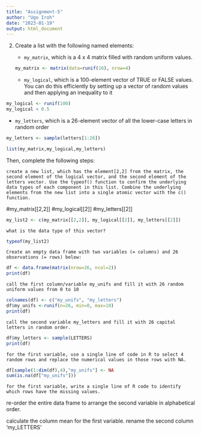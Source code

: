 ```yaml
---
title: "Assignment-5"
author: "Ugo Iroh"
date: "2023-01-19"
output: html_document
---
```


2. Create a list with the following named elements:    

   * `my_matrix`, which is a 4 x 4 matrix filled with random uniform values.   
```r
my_matrix <- matrix(data=runif(16), nrow=4)
```
   * `my_logical`, which is a 100-element vector of TRUE or FALSE values. You can do this efficiently by setting up a vector of random values and then applying an inequality to it    
   
```r
my_logical <- runif(100)
my_logical < 0.5

```
   
   * `my_letters`, which is a 26-element vector of all the lower-case letters in random order 

```r
my_letters <- sample(letters[1:26])
```

   
```r
list(my_matrix,my_logical,my_letters)
```
 
Then, complete the following steps:

`create a new list, which has the element[2,2] from the matrix, the second element of the logical vector, and the second element of the letters vector. Use the typeof() function to confirm the underlying data types of each component in this list. Combine the underlying elements from the new list into a single atomic vector with the c() function.`

#my_matrix[[2,2]]
#my_logical[[2]]
#my_letters[[2]]

```r
my_list2 <- c(my_matrix[[2,2]], my_logical[[2]], my_letters[[2]])

```

`what is the data type of this vector?`
```r
typeof(my_list2)
```

`Create an empty data frame with two variables (= columns) and 26 observations (= rows) below:`

```r
df <- data.frame(matrix(nrow=26, ncol=2)) 
print(df)
```

`call the first column/variable my_unifs and fill it with 26 random uniform values from 0 to 10`
```r
colnames(df) <- c("my_unifs", "my_letters") 
df$my_unifs <-runif(n=26, min=0, max=10)
print(df)

```

`call the second variable my_letters and fill it with 26 capital letters in random order.`
```r
df$my_letters <- sample(LETTERS)
print(df)

```

`for the first variable, use a single line of code in R to select 4 random rows and replace the numerical values in those rows with NA.`
```r
df[sample(1:dim(df),4),"my_unifs"] <- NA
sum(is.na(df["my_unifs"]))
```
`for the first variable, write a single line of R code to identify which rows have the missing values.`


re-order the entire data frame to arrange the second variable in alphabetical order.

calculate the column mean for the first variable.
rename the second column ‘my_LETTERS’




